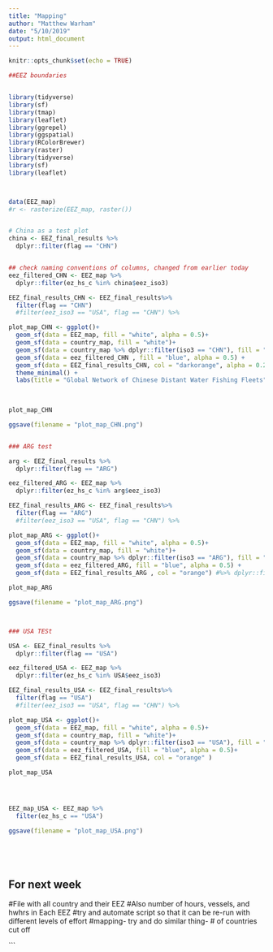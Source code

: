 ```yaml
---
title: "Mapping"
author: "Matthew Warham"
date: "5/10/2019"
output: html_document
---
```


```r
knitr::opts_chunk$set(echo = TRUE)
```


```r

##EEZ boundaries


library(tidyverse)
library(sf)
library(tmap)
library(leaflet)
library(ggrepel)
library(ggspatial)
library(RColorBrewer)
library(raster)
library(tidyverse)
library(sf)
library(leaflet)




```

```r




data(EEZ_map)
#r <- rasterize(EEZ_map, raster())


# China as a test plot
china <- EEZ_final_results %>%
  dplyr::filter(flag == "CHN")


## check naming conventions of columns, changed from earlier today
eez_filtered_CHN <- EEZ_map %>%
  dplyr::filter(ez_hs_c %in% china$eez_iso3)

EEZ_final_results_CHN <- EEZ_final_results%>% 
  filter(flag == "CHN") 
  #filter(eez_iso3 == "USA", flag == "CHN") %>% 

plot_map_CHN <- ggplot()+
  geom_sf(data = EEZ_map, fill = "white", alpha = 0.5)+
  geom_sf(data = country_map, fill = "white")+
  geom_sf(data = country_map %>% dplyr::filter(iso3 == "CHN"), fill = "red") +
  geom_sf(data = eez_filtered_CHN , fill = "blue", alpha = 0.5) +
  geom_sf(data = EEZ_final_results_CHN, col = "darkorange", alpha = 0.2) +  #%>% dplyr::filter(flag =="CHN"), col = "orange")
  theme_minimal() +
  labs(title = "Global Network of Chinese Distant Water Fishing Fleets")
  
  

plot_map_CHN

ggsave(filename = "plot_map_CHN.png")


### ARG test

arg <- EEZ_final_results %>%
  dplyr::filter(flag == "ARG")

eez_filtered_ARG <- EEZ_map %>%
  dplyr::filter(ez_hs_c %in% arg$eez_iso3)

EEZ_final_results_ARG <- EEZ_final_results%>% 
  filter(flag == "ARG") 
  #filter(eez_iso3 == "USA", flag == "CHN") %>% 

plot_map_ARG <- ggplot()+
  geom_sf(data = EEZ_map, fill = "white", alpha = 0.5)+
  geom_sf(data = country_map, fill = "white")+
  geom_sf(data = country_map %>% dplyr::filter(iso3 == "ARG"), fill = "red")+ 
  geom_sf(data = eez_filtered_ARG, fill = "blue", alpha = 0.5) +
  geom_sf(data = EEZ_final_results_ARG , col = "orange") #%>% dplyr::filter(flag =="CHN"), col

plot_map_ARG

ggsave(filename = "plot_map_ARG.png")



### USA TESt

USA <- EEZ_final_results %>%
  dplyr::filter(flag == "USA")

eez_filtered_USA <- EEZ_map %>%
  dplyr::filter(ez_hs_c %in% USA$eez_iso3)

EEZ_final_results_USA <- EEZ_final_results%>% 
  filter(flag == "USA") 
  #filter(eez_iso3 == "USA", flag == "CHN") %>% 

plot_map_USA <- ggplot()+
  geom_sf(data = EEZ_map, fill = "white", alpha = 0.5)+
  geom_sf(data = country_map, fill = "white")+
  geom_sf(data = country_map %>% dplyr::filter(iso3 == "USA"), fill = "red") +
  geom_sf(data = eez_filtered_USA, fill = "blue", alpha = 0.5)+
  geom_sf(data = EEZ_final_results_USA, col = "orange" )

plot_map_USA




EEZ_map_USA <- EEZ_map %>% 
  filter(ez_hs_c == "USA")

ggsave(filename = "plot_map_USA.png")






```




## For next week
#File with all country and their EEZ
#Also number of hours, vessels, and hwhrs in Each EEZ
#try and automate script so that it can be re-run with different levels of effort
#mapping- try and do similar thing- # of countries cut off

```

